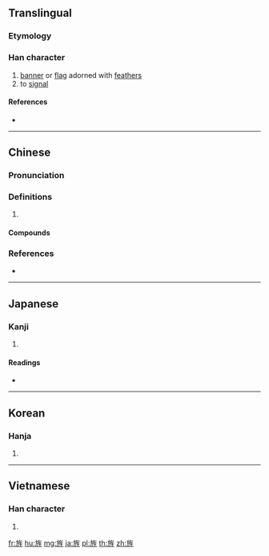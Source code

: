 ==Translingual==

===Etymology===
{{Han compound|㫃|生|c1=s|c2=p|ls=psc}}

===Han character===
{{Han char|rn=70|rad=方|as=07|sn=11|four=08214|canj=YSOHM|ids=⿸⿰方𠂉生}}

# [[banner]] or [[flag]] adorned with [[feather]]s
# to [[signal]]

====References====
* {{Han ref|kx=0483.190|dkj=13658|dj=0845.140|hdz=32180.080|uh=65CC|ud=26060|bh=B1DC|bd=45532}}

----

==Chinese==
{{zh-forms}}

===Pronunciation===
{{zh-pron
|m=jīng
|c=zing1,sing1
|mc=y
|oc=y
|cat=
}}

===Definitions===
{{zh-hanzi}}

# {{rfdef|zh}}

====Compounds====
{{zh-der|弓旌|心旌|心旌搖惑|心旌搖曳|懸旌|懸旌萬里|搖旌|文旌|旌別|旌卹|旌善懲惡|旌夏|旌德|旌旄|旌旗|旌旗所指|旌旗蔽天|旌旗蔽日|旌旗蔽空|旌節|旌繁|旌表|旌車|旌銘|旌門|明旌|蘭旌|行旌|銘旌|霓旌|青旌}}

===References===
* {{R:yue:Hanzi}}

----

==Japanese==

===Kanji===
{{ja-kanji|grade=|rs=方07}}

# {{defn|lang=ja|sort=方07}}

====Readings====
* {{ja-readings|goon=[[しょう]] (shō)|kanon=[[せい]] (sei)|kun=[[はた]] (hata), [[あらわす]] (arawasu)}}

----

==Korean==

===Hanja===
{{ko-hanja|hangeul=정|eumhun=|rv=jeong|mr=chŏng|y=ceng}}

# {{defn|lang=ko|sort=方07}}

----

==Vietnamese==

===Han character===
{{vi-readings|rs=方07|hanviet=tinh}}

# {{defn|lang=vi|sort=方07}}

[[fr:旌]]
[[hu:旌]]
[[mg:旌]]
[[ja:旌]]
[[pl:旌]]
[[th:旌]]
[[zh:旌]]